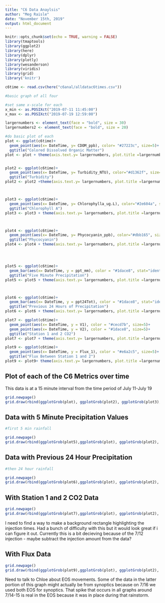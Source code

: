 ```yaml
---
title: "C6 Data Anaylsis"
author: "Meg Raisle"
date: "November 15th, 2019"
output: html_document
---
```

```r
knitr::opts_chunk$set(echo = TRUE, warning = FALSE)
library(tmaptools)
library(ggplot2)
library(here)
library(dplyr)
library(plotly)
library(wesanderson)
library(viridis)
library(grid)
library('knitr')
```

```r
c6time <- read.csv(here("c6anal/alldatac6times.csv"))

#basic graph of all four 

#set same x-scale for each 
x_min <- as.POSIXct("2019-07-11 11:45:00")
x_max <- as.POSIXct("2019-07-19 12:59:00")

largernumbers <- element_text(face = "bold", size = 30)
largernumbers2 <- element_text(face = "bold", size = 20)

#do basic plot of each 
plot <- ggplot(c6time)+
  geom_point(aes(x= DateTime, y= CDOM_ppb), color= "#27223c", size=5)+
  ggtitle("Colored Dissolved Organic Matter")
plot <- plot + theme(axis.text.y= largernumbers, plot.title =largernumbers, axis.title.x = largernumbers2, axis.title.y = largernumbers2)


plot2 <- ggplot(c6time)+
  geom_point(aes(x= DateTime, y= Turbidity_NTU), color="#d1362f", size=5)+
  ggtitle("Turbidity")
plot2 <- plot2 +theme(axis.text.y= largernumbers, plot.title =largernumbers, axis.title.x = largernumbers2, axis.title.y = largernumbers2)



plot3 <- ggplot(c6time)+
  geom_point(aes(x= DateTime, y= Chlorophylla_ug.L), color="#2e604a", size=5)+
  ggtitle("Chlorophyll A")
plot3 <- plot3 + theme(axis.text.y= largernumbers, plot.title =largernumbers, axis.title.x = largernumbers2, axis.title.y = largernumbers2)



plot4 <- ggplot(c6time)+
  geom_point(aes(x= DateTime, y= Phycocyanin_ppb), color="#dbb165", size=5)+
  ggtitle("Phycocyanin")
plot4 <- plot4 + theme(axis.text.y= largernumbers, plot.title =largernumbers, axis.title.x = largernumbers2, axis.title.y = largernumbers2)




plot5 <- ggplot(c6time)+
  geom_bar(aes(x= DateTime, y = ppt_mm), color = "#1dace8", stat="identity", size=5)+
  ggtitle("Five Minute Precipitation")
plot5 <- plot5 + theme(axis.text.y= largernumbers, plot.title =largernumbers, axis.title.x = largernumbers2, axis.title.y = largernumbers2)



plot6 <- ggplot(c6time)+
  geom_bar(aes(x= DateTime, y = ppt24Tot), color = "#1dace8", stat="identity", size=5)+
  ggtitle("Previous 24 Hours of Precipitation")
plot6 <- plot6 + theme(axis.text.y= largernumbers, plot.title =largernumbers, axis.title.x = largernumbers2, axis.title.y = largernumbers2)

plot7 <- ggplot(c6time)+
  geom_point(aes(x= DateTime, y = V1), color = "#cecd7b", size=5)+
  geom_point(aes(x= DateTime, y = V2), color = "#1dace8", size=5)+
  ggtitle("Station 1 and 2 CO2")
plot7 <- plot7 + theme(axis.text.y= largernumbers, plot.title =largernumbers, axis.title.x = largernumbers2, axis.title.y = largernumbers2)

plot9 <- ggplot(c6time)+
  geom_point(aes(x= DateTime, y = Flux_1), color = "#e6a2c5", size=5)+
  ggtitle("Flux Between Station 1 and 2")
plot9 <- plot9+ theme(axis.text.y= largernumbers, plot.title =largernumbers, axis.title.x = largernumbers2, axis.title.y = largernumbers2)


````

## Plot of each of the C6 Metrics over time 
This data is at a 15 minute interval from the time period of July 11-July 19
```r

grid.newpage()
grid.draw(rbind(ggplotGrob(plot), ggplotGrob(plot2), ggplotGrob(plot3), ggplotGrob(plot4)))

````

## Data with 5 Minute Precipitation Values 

```r
#first 5 min rainfall 

grid.newpage()
grid.draw(rbind(ggplotGrob(plot5),ggplotGrob(plot), ggplotGrob(plot2), ggplotGrob(plot3), ggplotGrob(plot4)))

````

## Data with Previous 24 Hour Precipitation
```r
#then 24 hour rainfall

grid.newpage()
grid.draw(rbind(ggplotGrob(plot6),ggplotGrob(plot), ggplotGrob(plot2), ggplotGrob(plot3), ggplotGrob(plot4)))           


````

## With Station 1 and 2 CO2 Data
```r
grid.newpage()
grid.draw(rbind(ggplotGrob(plot7),ggplotGrob(plot), ggplotGrob(plot2), ggplotGrob(plot3), ggplotGrob(plot4)))  

````
I need to find a way to make a background rectangle highlighting the injection times. Had a bunch of difficulty with this but it would look great if i can figure it out. Currently this is a bit decieving because of the 7/12 injection - maybe subtract the injection amount from the data?

## With Flux Data
```r
grid.newpage()
grid.draw(rbind(ggplotGrob(plot9),ggplotGrob(plot), ggplotGrob(plot2), ggplotGrob(plot3), ggplotGrob(plot4)))  

````
Need to talk to Chloe about EOS movements. Some of the data in the latter portion of this graph might actually be from synoptics because on 7/16 we used both EOS for synoptics. That spike that occurs in all graphs around 7/14-15 is real in the EOS because it was in place during that rainstorm. 
